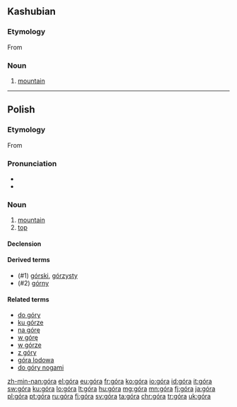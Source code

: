 {{also|gora|göra|górą}}
==Kashubian==

===Etymology===
From {{etyl|sla-pro|csb}} {{term/t|sla-pro|*gora}}

===Noun===
{{head|csb|noun|g=f}}

# [[mountain]]
----
==Polish==

===Etymology===
From {{etyl|sla-pro|pl}} {{term/t|sla-pro|*gora}}

===Pronunciation===
* {{audio|Pl-góra.ogg|audio}}
* {{IPA|[ˈɡura]|lang=pl}}

===Noun===
{{pl-noun|f}}

# [[mountain]]
# [[top]]

====Declension====
{{pl-decl-noun
|góra|góry
|góry|gór
|górze|górom
|górę|góry
|górą|górami
|górze|górach
|góro|góry
}}

====Derived terms====
* (#1) [[górski]], [[górzysty]]
* (#2) [[górny]]

====Related terms====
* [[do góry]]
* [[ku górze]]
* [[na górę]]
* [[w górę]]
* [[w górze]]
* [[z góry]]
* [[góra lodowa]]
* [[do góry nogami]]

[[zh-min-nan:góra]]
[[el:góra]]
[[eu:góra]]
[[fr:góra]]
[[ko:góra]]
[[io:góra]]
[[id:góra]]
[[it:góra]]
[[sw:góra]]
[[ku:góra]]
[[lo:góra]]
[[lt:góra]]
[[hu:góra]]
[[mg:góra]]
[[mn:góra]]
[[fj:góra]]
[[ja:góra]]
[[pl:góra]]
[[pt:góra]]
[[ru:góra]]
[[fi:góra]]
[[sv:góra]]
[[ta:góra]]
[[chr:góra]]
[[tr:góra]]
[[uk:góra]]